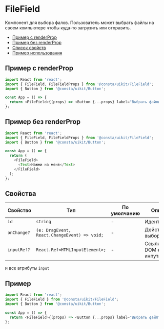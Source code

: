 
# FileField

Компонент для выбора фалов. Пользователь может выбрать файлы на своем компьютере чтобы куда-то загрузить или отправить.

- [Пример с renderProp](#пример-с-renderprop)
- [Пример без renderProp](#пример-без-renderprop)
- [Список свойств](#свойства)
- [Пример использования](#пример)

## Пример с renderProp

<FileFieldExampleRenderProp />

```ts
import React from 'react';
import { FileField, FileFieldProps } from '@consta/uikit/FileField';
import { Button } from '@consta/uikit/Button';

const App = () => {
  return <FileField>{(props) => <Button {...props} label="Выбрать файлы" />}</FileField>;
};
```

## Пример без renderProp

<FileFieldExampleWithoutRenderProp />

```ts
import React from 'react';
import { FileField, FileFieldProps } from '@consta/uikit/FileField';
import { Button } from '@consta/uikit/Button';

const App = () => {
  return (
    <FileField>
      <Text>Нажми на меня</Text>
    </FileField>
  );
};
```

## Свойства

| Свойство    | Тип                                          | По умолчанию | Описание                     |
| ----------- | -------------------------------------------- | ------------ | ---------------------------- |
| `id`        | `string`                                     | -            | Идентификатор                |
| `onChange?` | `(e: DragEvent, React.ChangeEvent) => void;` | -            | Действие при выборе файла    |
| `inputRef?` | `React.Ref<HTMLInputElement>;`               | -            | Ссылка на DOM елемент инпута |

и все атрибуты `input`

## Пример

```ts
import React from 'react';
import { FileField } from '@consta/uikit/FileField';
import { Button } from '@consta/uikit/Button';

const App = () => {
  return <FileField>{(props) => <Button {...props} label="Выбрать файл" />}</FileField>;
};
```
